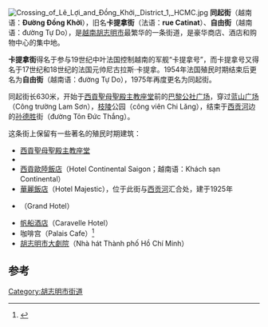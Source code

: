 [[File:Crossing_of_Lê_Lợi_and_Đồng_Khởi,_District_1,_HCMC.jpg|thumb]]
{{maplink|frame=yes|frame-width=240|zoom=15|type=point|text=地图}}
'''同起街'''（越南语：'''Đường Đồng Khởi'''），旧名'''卡提拿街'''（法语：'''rue Catinat'''）、'''自由街'''（越南语：đường Tự Do），是[[越南|越南]][[胡志明市|胡志明市]]最繁华的一条街道，是豪华商店、酒店和购物中心的集中地。

'''卡提拿街'''得名于参与19世纪中叶法国控制越南的军舰“卡提拿号”，而卡提拿号又得名于17世纪和18世纪的法国元帅尼古拉斯·卡提拿。1954年法国殖民时期结束后更名为'''自由街'''（越南语：đường Tự Do），1975年再度更名为同起街。

同起街长630米，开始于[[西貢聖母聖殿主教座堂|西貢聖母聖殿主教座堂]]前的[[巴黎公社广场|巴黎公社广场]]，穿过[[蓝山广场|蓝山广场]]（Công trường Lam Sơn），[[枝陵县|枝陵]]公园（công viên Chi Lăng），结束于[[西贡河|西贡河]]边的[[孙德胜|孙德胜]]街（đường Tôn Đức Thắng）。

这条街上保留有一些著名的殖民时期建筑：
* [[西貢聖母聖殿主教座堂|西貢聖母聖殿主教座堂]]
*
* [[西貢歐陸飯店|西貢歐陸飯店]]（Hotel Continental Saigon；越南语：Khách sạn Continental）
* [[華麗飯店|華麗飯店]]（Hotel Majestic），位于此街与[[西贡河|西贡河]]汇合处，建于1925年
* {{link-fr|格兰饭店|Grand Hôtel (Hô Chi Minh-Ville)}}（Grand Hotel）
* [[帆船酒店_(胡志明市)|帆船酒店]]（Caravelle Hotel）
* 咖啡宫（Palais Cafe）<ref>{{Cite web |url=http://www.literarytraveler.com/literary_articles/graham_greenes_vietnam.aspx |title=存档副本 |access-date=2013-11-20 |archive-url=https://web.archive.org/web/20120301060857/http://www.literarytraveler.com/literary_articles/graham_greenes_vietnam.aspx |archive-date=2012-03-01 |dead-url=yes }}</ref>
* [[胡志明市大劇院|胡志明市大劇院]]（Nhà hát Thành phố Hồ Chí Minh）

==参考==
{{reflist}}

{{coord|10.7764|N|106.7028|E|format=dms|source:wikidata|display=title}}
[[Category:胡志明市街道|Category:胡志明市街道]]